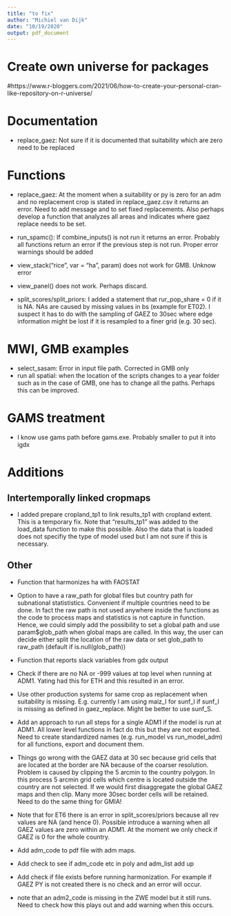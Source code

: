 ```yaml
---
title: "to fix"
author: "Michiel van Dijk"
date: "10/19/2020"
output: pdf_document
---
```


# Create own universe for packages
#https://www.r-bloggers.com/2021/06/how-to-create-your-personal-cran-like-repository-on-r-universe/

# Documentation
- replace_gaez: Not sure if it is documented that suitability which are zero need to be replaced

# Functions
- replace_gaez: At the moment when a suitability or py is zero for an adm and no replacement crop is stated in replace_gaez.csv it returns an error. Need to add message and to set fixed replacements. Also perhaps develop a function that analyzes all areas and indicates where gaez replace needs to be set.

- run_spamc(): If combine_inputs() is not run it returns an error. Probably all functions return an error if the previous step is not run. Proper error warnings should be added

- view_stack("rice", var = "ha", param) does not work for GMB. Unknow error

- view_panel() does not work. Perhaps discard.

- split_scores/split_priors: I added a statement that rur_pop_share = 0 if it is NA. NAs are caused by missing values in bs (example for ET02). I suspect it has to do with the sampling of GAEZ to 30sec where edge information might be lost if it is resampled to a finer grid (e.g. 30 sec).

# MWI, GMB examples
- select_sasam: Error in input file path. Corrected in GMB only
- run all spatial: when the location of the scripts changes to a year folder such as in the case of GMB, one has to change all the paths. Perhaps this can be improved.

# GAMS treatment
- I know use gams path before gams.exe. Probably smaller to put it into igdx




# Additions
## Intertemporally linked cropmaps

- I added prepare cropland_tp1 to link results_tp1 with cropland extent. This is a temporary fix. Note that "results_tp1" was added to the load_data function to make this possible. Also the data that is loaded does not specifiy the type of model used but I am not sure if this is necessary.

## Other
- Function that harmonizes ha with FAOSTAT

- Option to have a raw_path for global files but country path for subnational statististics. Convenient if multiple countries need to be done. In fact the raw path is not used anywhere inside the functions as the code to process maps and statistics is not capture in function. Hence, we could simply add the possibility to set a global path and use param$glob_path when global maps are called. In this way, the user can decide either split the location of the raw  data or set glob_path to raw_path (default if is.null(glob_path))

- Function that reports slack variables from gdx output

- Check if there are no NA or -999 values at top level when running at ADM1. Yating had this for ETH and this resulted in an error.

- Use other production systems for same crop as replacement when suitability is missing. E.g. currently I am using maiz_I for sunf_I if sunf_I is missing as defined in gaez_replace. Might be better to use sunf_S. 

- Add an approach to run all steps for a single ADM1 if the model is run at ADM1. All lower level functions in fact do this but they are not exported. Need to create standardized names (e.g. run_model vs run_model_adm) for all functions, export and document them. 

- Things go wrong with the GAEZ data at 30 sec because grid cells that are located at the border are NA because of the coarser resolution. Problem is caused by clipping the 5 arcmin to the country polygon. In this process 5 arcmin grid cells which centre is located outside the country are not selected. If we would first disaggregate the global GAEZ maps and then clip. Many more 30sec border cells will be retained. Need to do the same thing for GMIA!

- Note that for ET6 there is an error in split_scores/priors because all rev values are NA (and hence 0). Possible introduce a warning when all GAEZ values are zero within an ADM1. At the moment we only check if GAEZ is 0 for the whole country.

- Add adm_code to pdf file with adm maps.

- Add check to see if adm_code etc in poly and adm_list add up

- Add check if file exists before running harmonization. For example if GAEZ PY is not created there is no check and an error will occur.

- note that an adm2_code is missing in the ZWE model but it still runs. Need to check how this plays out and add warning when this occurs.
